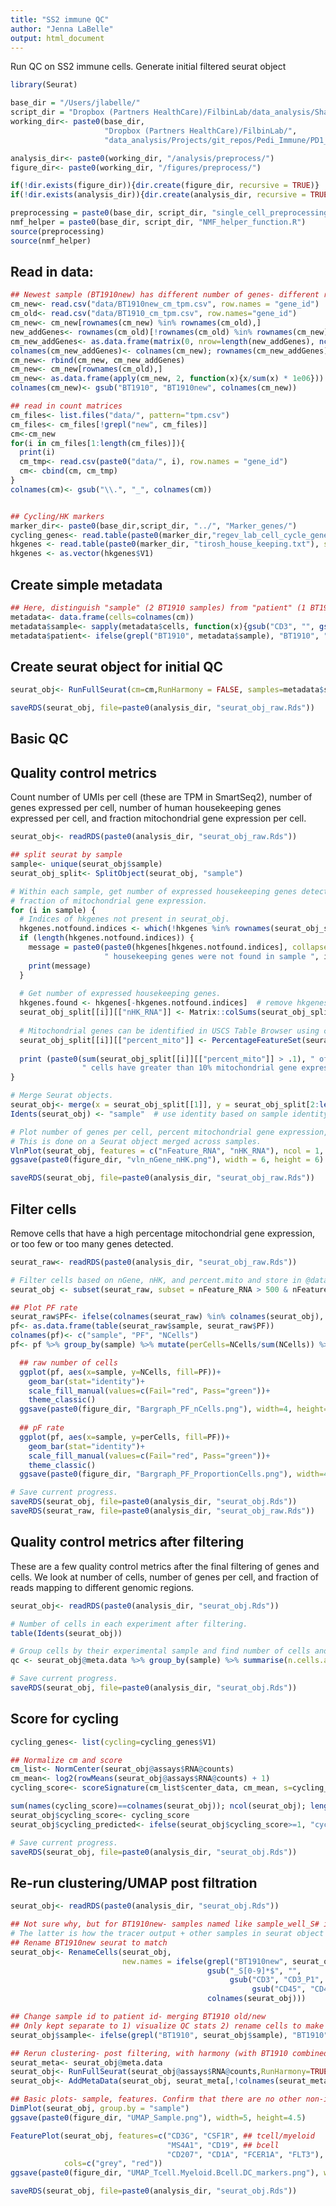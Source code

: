 ```yaml
---
title: "SS2 immune QC"
author: "Jenna LaBelle"
output: html_document
---
```


Run QC on SS2 immune cells. Generate initial filtered seurat object

```r
library(Seurat)

base_dir = "/Users/jlabelle/"
script_dir = "Dropbox (Partners HealthCare)/FilbinLab/data_analysis/Shared/Scripts/"
working_dir<- paste0(base_dir, 
                     "Dropbox (Partners HealthCare)/FilbinLab/",
                     "data_analysis/Projects/git_repos/Pedi_Immune/PD1_Treat/01a_SS2/Immune/")

analysis_dir<- paste0(working_dir, "/analysis/preprocess/")
figure_dir<- paste0(working_dir, "/figures/preprocess/")

if(!dir.exists(figure_dir)){dir.create(figure_dir, recursive = TRUE)}
if(!dir.exists(analysis_dir)){dir.create(analysis_dir, recursive = TRUE)}

preprocessing = paste0(base_dir, script_dir, "single_cell_preprocessing_helper_functions.R")
nmf_helper = paste0(base_dir, script_dir, "NMF_helper_function.R")
source(preprocessing)
source(nmf_helper)

```

## Read in data:
```r
## Newest sample (BT1910new) has different number of genes- different reference? others aligned by Olivia/Orr, newest by me
cm_new<- read.csv("data/BT1910new_cm_tpm.csv", row.names = "gene_id")
cm_old<- read.csv("data/BT1910_cm_tpm.csv", row.names="gene_id")
cm_new<- cm_new[rownames(cm_new) %in% rownames(cm_old),]
new_addGenes<- rownames(cm_old)[!rownames(cm_old) %in% rownames(cm_new)]
cm_new_addGenes<- as.data.frame(matrix(0, nrow=length(new_addGenes), ncol(cm_new)))
colnames(cm_new_addGenes)<- colnames(cm_new); rownames(cm_new_addGenes)<- new_addGenes
cm_new<- rbind(cm_new, cm_new_addGenes)
cm_new<- cm_new[rownames(cm_old),]
cm_new<- as.data.frame(apply(cm_new, 2, function(x){x/sum(x) * 1e06}))
colnames(cm_new)<- gsub("BT1910", "BT1910new", colnames(cm_new))

## read in count matrices
cm_files<- list.files("data/", pattern="tpm.csv")
cm_files<- cm_files[!grepl("new", cm_files)]
cm<-cm_new
for(i in cm_files[1:length(cm_files)]){
  print(i)
  cm_tmp<- read.csv(paste0("data/", i), row.names = "gene_id")
  cm<- cbind(cm, cm_tmp)
}
colnames(cm)<- gsub("\\.", "_", colnames(cm))


## Cycling/HK markers
marker_dir<- paste0(base_dir,script_dir, "../", "Marker_genes/")
cycling_genes<- read.table(paste0(marker_dir,"regev_lab_cell_cycle_genes.txt"))
hkgenes <- read.table(paste0(marker_dir, "tirosh_house_keeping.txt"), skip = 2)
hkgenes <- as.vector(hkgenes$V1)
```

## Create simple metadata
```r
## Here, distinguish "sample" (2 BT1910 samples) from "patient" (1 BT1910 patient). Will remove this distinction after QC
metadata<- data.frame(cells=colnames(cm))
metadata$sample<- sapply(metadata$cells, function(x){gsub("CD3", "", gsub("CD45", "", unlist(strsplit(x, split = "_"))))[1]})
metadata$patient<- ifelse(grepl("BT1910", metadata$sample), "BT1910", "BT1935")
```


## Create seurat object for initial QC
```r
seurat_obj<- RunFullSeurat(cm=cm,RunHarmony = FALSE, samples=metadata$sample)

saveRDS(seurat_obj, file=paste0(analysis_dir, "seurat_obj_raw.Rds"))
```

## Basic QC
## Quality control metrics

Count number of UMIs per cell (these are TPM in SmartSeq2), number of genes expressed per cell, number of human housekeeping genes expressed per cell, and fraction mitochondrial gene expression per cell.

```r
seurat_obj<- readRDS(paste0(analysis_dir, "seurat_obj_raw.Rds"))

## split seurat by sample
sample<- unique(seurat_obj$sample)
seurat_obj_split<- SplitObject(seurat_obj, "sample")

# Within each sample, get number of expressed housekeeping genes detected per cell barcode and
# fraction of mitochondrial gene expression.
for (i in sample) {
  # Indices of hkgenes not present in seurat_obj.
  hkgenes.notfound.indices <- which(!hkgenes %in% rownames(seurat_obj_split[[i]]))  
  if (length(hkgenes.notfound.indices)) {
    message = paste0(paste0(hkgenes[hkgenes.notfound.indices], collapse = " "),
                     " housekeeping genes were not found in sample ", i)
    print(message)
  }
  
  # Get number of expressed housekeeping genes.
  hkgenes.found <- hkgenes[-hkgenes.notfound.indices]  # remove hkgenes that were not found
  seurat_obj_split[[i]][["nHK_RNA"]] <- Matrix::colSums(seurat_obj_split[[i]][['RNA']]@data[hkgenes.found, ] > 0)
  
  # Mitochondrial genes can be identified in USCS Table Browser using chrM search.
  seurat_obj_split[[i]][["percent_mito"]] <- PercentageFeatureSet(seurat_obj_split[[i]], pattern = "^MT-")
  
  print (paste0(sum(seurat_obj_split[[i]][["percent_mito"]] > .1), " of ", ncol(seurat_obj_split[[i]]),
                " cells have greater than 10% mitochondrial gene expression"))
}

# Merge Seurat objects. 
seurat_obj<- merge(x = seurat_obj_split[[1]], y = seurat_obj_split[2:length(seurat_obj_split)], add.cell.ids = NULL)
Idents(seurat_obj) <- "sample"  # use identity based on sample identity

# Plot number of genes per cell, percent mitochondrial gene expression, and number of housekeeping genes. 
# This is done on a Seurat object merged across samples.
VlnPlot(seurat_obj, features = c("nFeature_RNA", "nHK_RNA"), ncol = 1, pt.size = 0.5) 
ggsave(paste0(figure_dir, "vln_nGene_nHK.png"), width = 6, height = 6)

saveRDS(seurat_obj, file=paste0(analysis_dir, "seurat_obj_raw.Rds"))
```

## Filter cells
Remove cells that have a high percentage mitochondrial gene expression, or too few or too many genes detected.
```r
seurat_raw<- readRDS(paste0(analysis_dir, "seurat_obj_raw.Rds"))

# Filter cells based on nGene, nHK, and percent.mito and store in @data slot 
seurat_obj <- subset(seurat_raw, subset = nFeature_RNA > 500 & nFeature_RNA < 5000 & nHK_RNA > 20)

## Plot PF rate
seurat_raw$PF<- ifelse(colnames(seurat_raw) %in% colnames(seurat_obj), "Pass", "Fail")
pf<- as.data.frame(table(seurat_raw$sample, seurat_raw$PF))
colnames(pf)<- c("sample", "PF", "NCells")
pf<- pf %>% group_by(sample) %>% mutate(perCells=NCells/sum(NCells)) %>% as.data.frame()

  ## raw number of cells
  ggplot(pf, aes(x=sample, y=NCells, fill=PF))+
    geom_bar(stat="identity")+
    scale_fill_manual(values=c(Fail="red", Pass="green"))+
    theme_classic()
  ggsave(paste0(figure_dir, "Bargraph_PF_nCells.png"), width=4, height=3)
  
  ## pF rate
  ggplot(pf, aes(x=sample, y=perCells, fill=PF))+
    geom_bar(stat="identity")+
    scale_fill_manual(values=c(Fail="red", Pass="green"))+
    theme_classic()
  ggsave(paste0(figure_dir, "Bargraph_PF_ProportionCells.png"), width=4, height=3)

# Save current progress.
saveRDS(seurat_obj, file=paste0(analysis_dir, "seurat_obj.Rds"))
saveRDS(seurat_raw, file=paste0(analysis_dir, "seurat_obj_raw.Rds"))
```

## Quality control metrics after filtering
These are a few quality control metrics after the final filtering of genes and cells. We look at number of cells, number of genes per cell, and fraction of reads mapping to different genomic regions.
```r
seurat_obj<- readRDS(paste0(analysis_dir, "seurat_obj.Rds"))

# Number of cells in each experiment after filtering.
table(Idents(seurat_obj))

# Group cells by their experimental sample and find number of cells and median genes per sample after filtering. 
qc <- seurat_obj@meta.data %>% group_by(sample) %>% summarise(n.cells.after = n(), med.nGene = median(nFeature_RNA)) %>% as.data.frame()

# Save current progress.
saveRDS(seurat_obj, file=paste0(analysis_dir, "seurat_obj.Rds"))
```

## Score for cycling
```r
cycling_genes<- list(cycling=cycling_genes$V1)

## Normalize cm and score
cm_list<- NormCenter(seurat_obj@assays$RNA@counts)
cm_mean<- log2(rowMeans(seurat_obj@assays$RNA@counts) + 1)
cycling_score<- scoreSignature(cm_list$center_data, cm_mean, s=cycling_genes$cycling)

sum(names(cycling_score)==colnames(seurat_obj)); ncol(seurat_obj); length(cycling_score)
seurat_obj$cycling_score<- cycling_score
seurat_obj$cycling_predicted<- ifelse(seurat_obj$cycling_score>=1, "cycling", "not_cycling")

# Save current progress.
saveRDS(seurat_obj, file=paste0(analysis_dir, "seurat_obj.Rds"))
```


## Re-run clustering/UMAP post filtration
```r
seurat_obj<- readRDS(paste0(analysis_dir, "seurat_obj.Rds"))

## Not sure why, but for BT1910new- samples named like sample_well_S# instead of sample_plate_well
# The latter is how the tracer output + other samples in seurat object is named
## Rename BT1910new seurat to match
seurat_obj<- RenameCells(seurat_obj, 
                         new.names = ifelse(grepl("BT1910new", seurat_obj$orig.ident),
                                            gsub("_S[0-9]*$", "", 
                                                 gsub("CD3", "CD3_P1", 
                                                      gsub("CD45", "CD45_P1", colnames(seurat_obj)))),
                                            colnames(seurat_obj)))

## Change sample id to patient id- merging BT1910 old/new
## Only kept separate to 1) visualize QC stats 2) rename cells to make sure tracer info matches up
seurat_obj$sample<- ifelse(grepl("BT1910", seurat_obj$sample), "BT1910", seurat_obj$sample)

## Rerun clustering- post filtering, with harmony (with BT1910 combined across runs)
seurat_meta<- seurat_obj@meta.data
seurat_obj<- RunFullSeurat(seurat_obj@assays$RNA@counts,RunHarmony=TRUE, samples=seurat_obj$sample)
seurat_obj<- AddMetaData(seurat_obj, seurat_meta[,!colnames(seurat_meta) %in% colnames(seurat_obj@meta.data)])

## Basic plots- sample, features. Confirm that there are no other non-immune cells (oc, ac, etc)
DimPlot(seurat_obj, group.by = "sample")
ggsave(paste0(figure_dir, "UMAP_Sample.png"), width=5, height=4.5)

FeaturePlot(seurat_obj, features=c("CD3G", "CSF1R", ## tcell/myeloid
                                   "MS4A1", "CD19", ## bcell
                                   "CD207", "CD1A", "FCER1A", "FLT3"), ## DC 
            cols=c("grey", "red"))
ggsave(paste0(figure_dir, "UMAP_Tcell.Myeloid.Bcell.DC_markers.png"), width=9, height=8)

saveRDS(seurat_obj, file=paste0(analysis_dir, "seurat_obj.Rds"))
```





